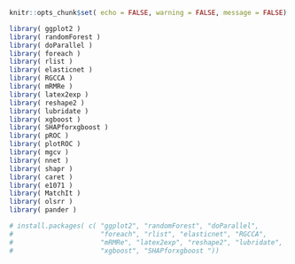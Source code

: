 ```r
knitr::opts_chunk$set( echo = FALSE, warning = FALSE, message = FALSE)

library( ggplot2 )
library( randomForest )
library( doParallel )
library( foreach )
library( rlist )
library( elasticnet )
library( RGCCA )
library( mRMRe )
library( latex2exp )
library( reshape2 )
library( lubridate )
library( xgboost )
library( SHAPforxgboost )
library( pROC )
library( plotROC )
library( mgcv )
library( nnet )
library( shapr )
library( caret )
library( e1071 )
library( MatchIt )
library( olsrr )
library( pander )

# install.packages( c( "ggplot2", "randomForest", "doParallel",
#                      "foreach", "rlist", "elasticnet", "RGCCA",
#                      "mRMRe", "latex2exp", "reshape2", "lubridate",
#                      "xgboost", "SHAPforxgboost "))

```

<!-- use Paul Tol's color ggplot scheme for color blindness -->





 <!--
# Reproducibility papers for measurement comparison

## General structural imaging-derived phenotypes

### _Associations between alchohol consumption and gray and white matter volumes in the UK Biobank_ (Daviet, 2022)

### _Structural brain imaging correlates of general intelligence in UK Biobank_ (Cox, 2019)

### _SARS-CoV-2 is associated with changes in brain structure in UK Biobank_ (Douaud, 2022)

## DeepFlash

### _Association between exposure to air pollution and hippocampal volume in adults in the UK Biobank_ (Hedges, 2019)

### _Hippocampal volume across age:  Nomograms derived from over 19,700 people in UK Biobank_ (Nobis, 2019)

## Other important papers

### _Population modeling with machine learning can enhance measures of mental health_ (Dadi, 2021)

### _Multimodal population brain imaging in the UK Biobank prospective epidimiological study_ (Miller, 2016)

### _Image processing and Quality Control for the first 10,000 brain imaging datasets from UK Biobank_ (Alfaro-Almagro, 2018)

### _Confound modelling in Uk Biobank brain imaging_ (Alfaro-Almagro, 2021)

### _The UK Biobank imaging enhancement of 100,000 participants: rationale, data collection, management and future directions_ (LittleJohns, 2020)

### _Neuroanatomical norms in the UK Biobank:  The impact of allometric scaling, sex, and age_ (Williams, 2020)


\clearpage

-->
